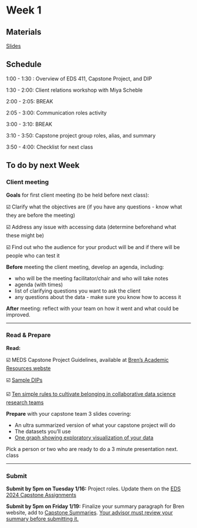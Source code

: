 # Week 1

## Materials

[Slides](https://docs.google.com/presentation/d/1Y9QxdMrZCi7MFflPNlJk3WPQOYocUDEbB5rN-vci8hc/edit?usp=sharing)

## Schedule

1:00 - 1:30 : Overview of EDS 411, Capstone Project, and DIP

1:30 - 2:00: Client relations workshop with Miya Scheble

2:00 - 2:05: BREAK

2:05 - 3:00: Communication roles activity

3:00 - 3:10: BREAK

3:10 - 3:50: Capstone project group roles, alias, and summary

3:50 - 4:00: Checklist for next class


## To do by next Week

### Client meeting

**Goals** for first client meeting (to be held before next class):

☑️ Clarify what the objectives are (if you have any questions - know what they are before the meeting)

☑️ Address any issue with accessing data (determine beforehand what these might be)

☑️ Find out who the audience for your product will be and if there will be people who can test it

**Before** meeting the client meeting, develop an agenda, including:

- who will be the meeting facilitator/chair and who will take notes
- agenda (with times)
- list of clarifying questions you want to ask the client
- any questions about the data - make sure you know how to access it

**After** meeting: reflect with your team on how it went and what could be improved. 

***

### Read & Prepare

**Read:**

☑️ MEDS Capstone Project Guidelines, available at [Bren's Academic Resources webste](https://bren.ucsb.edu/academic-resources-current-students)

☑️ [Sample DIPs]((https://drive.google.com/drive/folders/1i5dkR96C_OOfU57eioQzDL4hi_pso9y8?usp=share_link) )

☑️ [Ten simple rules to cultivate belonging in collaborative data science research teams](https://journals.plos.org/ploscompbiol/article?id=10.1371/journal.pcbi.1010567)

**Prepare** with your capstone team 3 slides covering:

- An ultra summarized version of what your capstone project will do
- The datasets you’ll use
- <u> One graph showing exploratory visualization of your data</u>

Pick a person or two who are ready to do a 3 minute presentation next. class

***

### Submit

**Submit by 5pm on Tuesday 1/16:** Project roles. Update them on the [EDS 2024 Capstone Assignments](https://docs.google.com/spreadsheets/d/1Ie32SuCyrsnXzdiQrFq4ppLV6o4Z1FdMmPA543Ve1jE/edit?usp=sharing)


**Submit by 5pm on Friday 1/19:**
Finalize your summary paragraph for Bren website, add to [Capstone Summaries](https://docs.google.com/document/d/1uLHkWuBDOPWqokY6a-W5Qe3CSx40QoM0YJLQiwI2KPU/edit?usp=sharing). <u> Your advisor must review your summary before submitting it. </u>
